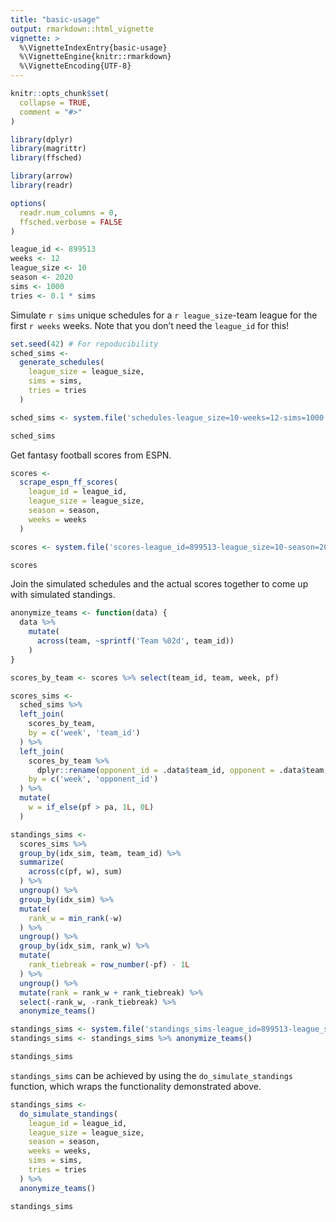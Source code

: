 ```yaml
---
title: "basic-usage"
output: rmarkdown::html_vignette
vignette: >
  %\VignetteIndexEntry{basic-usage}
  %\VignetteEngine{knitr::rmarkdown}
  %\VignetteEncoding{UTF-8}
---
```


```r
knitr::opts_chunk$set(
  collapse = TRUE,
  comment = "#>"
)
```

```r
library(dplyr)
library(magrittr)
library(ffsched)
```

```r
library(arrow)
library(readr)
```

```r
options(
  readr.num_columns = 0,
  ffsched.verbose = FALSE
)
```

```r
league_id <- 899513
weeks <- 12
league_size <- 10
season <- 2020
sims <- 1000
tries <- 0.1 * sims
```

Simulate `r sims` unique schedules for a `r league_size`-team league for the first `r weeks` weeks. Note that you don't need the `league_id` for this!

```r
set.seed(42) # For repoducibility
sched_sims <-
  generate_schedules(
    league_size = league_size,
    sims = sims,
    tries = tries
  )
```

```r
sched_sims <- system.file('schedules-league_size=10-weeks=12-sims=1000.parquet', package = 'ffsched') %>% arrow::read_parquet()
```

```r
sched_sims
```

Get fantasy football scores from ESPN.

```r
scores <-
  scrape_espn_ff_scores(
    league_id = league_id,
    league_size = league_size,
    season = season,
    weeks = weeks
  )
```

```r
scores <- system.file('scores-league_id=899513-league_size=10-season=2020-weeks=12.csv', package = 'ffsched') %>% readr::read_csv()
```

```r
scores
```

Join the simulated schedules and the actual scores together to come up with simulated standings.

```r
anonymize_teams <- function(data) {
  data %>% 
    mutate(
      across(team, ~sprintf('Team %02d', team_id))
    )
}
```

```r
scores_by_team <- scores %>% select(team_id, team, week, pf)

scores_sims <-
  sched_sims %>% 
  left_join(
    scores_by_team,
    by = c('week', 'team_id')
  ) %>% 
  left_join(
    scores_by_team %>% 
      dplyr::rename(opponent_id = .data$team_id, opponent = .data$team, pa = .data$pf),
    by = c('week', 'opponent_id')
  ) %>% 
  mutate(
    w = if_else(pf > pa, 1L, 0L)
  )

standings_sims <-
  scores_sims %>% 
  group_by(idx_sim, team, team_id) %>% 
  summarize(
    across(c(pf, w), sum)
  ) %>% 
  ungroup() %>% 
  group_by(idx_sim) %>% 
  mutate(
    rank_w = min_rank(-w)
  ) %>% 
  ungroup() %>% 
  group_by(idx_sim, rank_w) %>% 
  mutate(
    rank_tiebreak = row_number(-pf) - 1L
  ) %>% 
  ungroup() %>% 
  mutate(rank = rank_w + rank_tiebreak) %>% 
  select(-rank_w, -rank_tiebreak) %>% 
  anonymize_teams()
```

```r
standings_sims <- system.file('standings_sims-league_id=899513-league_size=10-season=2020-weeks=12-sims=1000.parquet', package = 'ffsched') %>% arrow::read_parquet()
standings_sims <- standings_sims %>% anonymize_teams()
```

```r
standings_sims
```

`standings_sims` can be achieved by using the `do_simulate_standings` function, which wraps the functionality demonstrated above.

```r
standings_sims <-
  do_simulate_standings(
    league_id = league_id,
    league_size = league_size,
    season = season,
    weeks = weeks,
    sims = sims,
    tries = tries
  ) %>% 
  anonymize_teams()
```

```r
standings_sims
```
